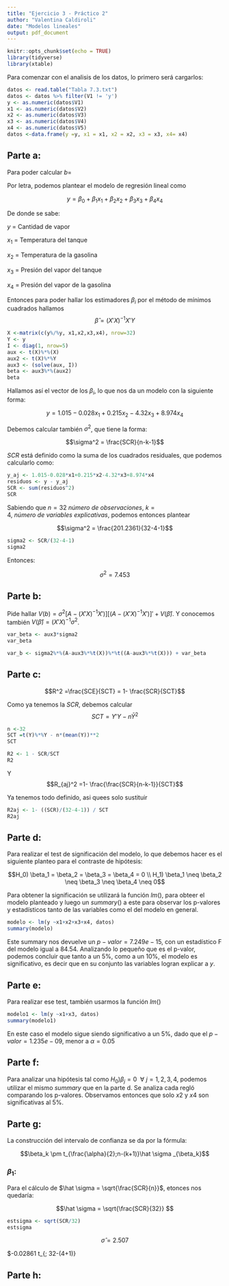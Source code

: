 ```yaml
---
title: "Ejercicio 3 - Práctico 2"
author: "Valentina Caldiroli"
date: "Modelos lineales"
output: pdf_document
---
```


```r
knitr::opts_chunk$set(echo = TRUE)
library(tidyverse)
library(xtable)
```
Para comenzar con el analisis de los datos, lo primero será cargarlos:

```r
datos <- read.table("Tabla 7.3.txt")
datos <- datos %>% filter(V1 != 'y')
y <- as.numeric(datos$V1)
x1 <- as.numeric(datos$V2)
x2 <- as.numeric(datos$V3)
x3 <- as.numeric(datos$V4)
x4 <- as.numeric(datos$V5)
datos <-data.frame(y =y, x1 = x1, x2 = x2, x3 = x3, x4= x4)
```

## Parte a:

Para poder calcular $b=$

Por letra, podemos plantear el modelo de regresión lineal como
 
 $$y = \beta_0 + \beta_1 x_1 + \beta_2 x_2 + \beta_3 x_3+ \beta_4 x_4$$
 
 De donde se sabe:
 
 $y$ = Cantidad de vapor
 
 $x_1$ = Temperatura del tanque
 
 $x_2$ = Temperatura de la gasolina
 
 $x_3$ = Presión del vapor del tanque
 
 $x_4$ = Presión del vapor de la gasolina
 
 Entonces para poder hallar los estimadores $\beta_i$ por el método de mínimos cuadrados hallamos $$\hat \beta =(X'X)^{-1}X'Y$$
 
```r
X <-matrix(c(y%/%y, x1,x2,x3,x4), nrow=32)
Y <- y
I <- diag(1, nrow=5)
aux <- t(X)%*%(X)
aux2 <- t(X)%*%Y
aux3 <- (solve(aux, I))
beta <- aux3%*%(aux2)
beta
```
 
Hallamos así el vector de los $\beta_i$, lo que nos da un modelo con la siguiente forma: 

$$ y = 1.015 - 0.028x_1 +0.215x_2 -4.32x_3 +8.974x_4$$


Debemos calcular también $\sigma^2$, que tiene la forma:

$$\sigma^2 = \frac{SCR}{n-k-1}$$ 

$SCR$ está definido como la suma de los cuadrados residuales, que podemos calcularlo como:

```r
y_aj <- 1.015-0.028*x1+0.215*x2-4.32*x3+8.974*x4
residuos <- y - y_aj
SCR <- sum(residuos^2)
SCR
```
Sabiendo que $n=32~ número~de~observaciones$, $k=4,~ número~ de~ variables~ explicativas$, podemos entonces plantear 

$$\sigma^2 = \frac{201.2361}{32-4-1}$$

```r
sigma2 <- SCR/(32-4-1)
sigma2
```
Entonces:

$$\sigma^2 = 7.453$$

## Parte b:

Pide hallar $V(b) = \sigma^2[A-(X'X)^{-1}X')][(A-(X'X)^{-1}X')]'+V(\hat \beta)$. Y conocemos también $V(\hat \beta) = (X'X)^{-1}\sigma^2$. 

```r
var_beta <- aux3*sigma2
var_beta
```
```r
var_b <- sigma2%*%(A-aux3%*%t(X))%*%t((A-aux3%*%t(X))) + var_beta
```

## Parte c:

$$R^2 =\frac{SCE}{SCT} = 1- \frac{SCR}{SCT}$$

Como ya tenemos la $SCR$, debemos calcular $$SCT = Y'Y-n\bar Y^2$$ 

```r
n <-32
SCT =t(Y)%*%Y - n*(mean(Y))**2
SCT
```
```r
R2 <- 1 - SCR/SCT
R2
```


Y $$R_{aj}^2 =1- \frac{\frac{SCR}{n-k-1}}{SCT}$$

Ya tenemos todo definido, asi quees solo sustituir

```r
R2aj <- 1- ((SCR)/(32-4-1)) / SCT
R2aj
```

## Parte d:

Para realizar el test de significación del modelo, lo que debemos hacer es el siguiente planteo para el contraste de hipótesis:

$$H_0) \beta_1 = \beta_2 = \beta_3 = \beta_4 = 0 \\ H_1)  \beta_1 \neq \beta_2 \neq \beta_3 \neq \beta_4 \neq 0$$

Para obtener la significación se utilizará la función $lm()$, para obteer el modelo planteado y luego un $summary()$ a este para observar los p-valores y estadísticos tanto de las variables como el del modelo en general.

```r
modelo <- lm(y ~x1+x2+x3+x4, datos)
summary(modelo)
```

Este summary nos devuelve un $p-valor = 7.249e-15$, con un estadístico F del modelo igual a 84.54. Analizando lo pequeño que es el p-valor, podemos concluir que tanto a un 5%, como a un 10%, el modelo es significativo, es decir que en su conjunto las variables logran explicar a $y$.

## Parte e:

Para realizar ese test, también usarmos la función $lm()$

```r
modelo1 <- lm(y ~x1+x3, datos)
summary(modelo1)
```

En este caso el modelo sigue siendo significativo a un 5%, dado que el $p-valor = 1.235e-09$, menor a $\alpha = 0.05$

## Parte f:

Para analizar una hipótesis tal como $H_0) \beta_j = 0~~\forall~j = 1,2,3,4$, podemos utilizar el mismo $summary$ que en la parte d. Se analiza cada regló comparando los p-valores. Observamos entonces que solo $x2$ y $x4$ son significativas al 5%.

## Parte g:

La construcción del intervalo de confianza se da por la fórmula:

$$\beta_k \pm t_{\frac{\alpha}{2};n-(k+1)}\hat \sigma _{\beta_k}$$

### $\beta_1:$

Para el cálculo de $\hat \sigma = \sqrt{\frac{SCR}{n}}$, etonces nos quedaría:


$$\hat \sigma = \sqrt{\frac{SCR}{32}} $$

```r
estsigma <- sqrt(SCR/32)
estsigma
```

$$\hat \sigma = 2.507$$

$-0.02861 \pm t_{\frac{\alpha}{2}; 32-(4+1)}



## Parte h: 